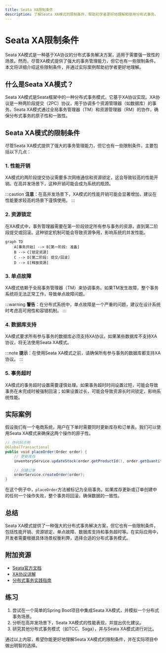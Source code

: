 ```yaml
---
title: Seata XA限制条件
description: 了解Seata XA模式的限制条件，帮助初学者更好地理解和使用分布式事务。
---
```


# Seata XA限制条件

Seata XA模式是一种基于XA协议的分布式事务解决方案，适用于需要强一致性的场景。然而，尽管XA模式提供了强大的事务管理能力，但它也有一些限制条件。本文将详细介绍这些限制条件，并通过实际案例帮助初学者更好地理解。

## 什么是Seata XA模式？

Seata XA模式是Seata框架中的一种分布式事务模式，它基于XA协议实现。XA协议是一种两阶段提交（2PC）协议，用于协调多个资源管理器（如数据库）的事务。Seata XA模式通过全局事务管理器（TM）和资源管理器（RM）的协作，确保分布式事务的原子性和一致性。

## Seata XA模式的限制条件

尽管Seata XA模式提供了强大的事务管理能力，但它也有一些限制条件，主要包括以下几点：

### 1. 性能开销

XA模式的两阶段提交协议需要多次网络通信和资源锁定，这会导致较高的性能开销。在高并发场景下，这种开销可能会成为系统的瓶颈。

:::caution
**注意**：在高并发场景下，XA模式的性能开销可能会显著增加，建议在性能要求较高的场景下谨慎使用。
:::

### 2. 资源锁定

在XA模式中，事务管理器需要在第一阶段锁定所有参与事务的资源，直到第二阶段提交或回滚。这种锁定机制可能会导致资源争用，影响系统的并发性能。

```mermaid
graph TD
    A[事务开始] --> B[第一阶段: 准备]
    B --> C[锁定资源]
    C --> D[第二阶段: 提交/回滚]
    D --> E[释放资源]
```

### 3. 单点故障

XA模式依赖于全局事务管理器（TM）来协调事务。如果TM发生故障，整个事务系统将无法正常工作，导致单点故障问题。

:::warning
**警告**：在分布式系统中，单点故障是一个严重的问题，建议在设计系统时考虑高可用性和容错机制。
:::

### 4. 数据库支持

XA模式要求所有参与事务的数据库必须支持XA协议。如果某些数据库不支持XA协议，将无法使用Seata XA模式。

:::note
**提示**：在使用Seata XA模式之前，请确保所有参与事务的数据库都支持XA协议。
:::

### 5. 事务超时

XA模式的事务超时设置需要谨慎处理。如果事务超时时间设置过短，可能会导致事务在未完成时被强制回滚；如果设置过长，可能会导致资源长时间锁定，影响系统性能。

## 实际案例

假设我们有一个电商系统，用户在下单时需要同时更新库存和订单表。我们可以使用Seata XA模式来确保这两个操作的原子性。

```java
// 伪代码示例
@GlobalTransactional
public void placeOrder(Order order) {
    // 更新库存
    inventoryService.updateStock(order.getProductId(), order.getQuantity());
    
    // 创建订单
    orderService.createOrder(order);
}
```

在这个例子中，`placeOrder`方法被标记为全局事务。如果库存更新或订单创建中的任何一个操作失败，整个事务将回滚，确保数据的一致性。

## 总结

Seata XA模式提供了一种强大的分布式事务解决方案，但它也有一些限制条件，包括性能开销、资源锁定、单点故障、数据库支持和事务超时等。在实际应用中，开发者需要根据具体场景权衡利弊，选择合适的分布式事务模式。

## 附加资源

- [Seata官方文档](https://seata.io/zh-cn/docs/overview/what-is-seata.html)
- [XA协议详解](https://en.wikipedia.org/wiki/X/Open_XA)
- [分布式事务实践指南](https://dzone.com/articles/distributed-transactions-in-microservices)

## 练习

1. 尝试在一个简单的Spring Boot项目中集成Seata XA模式，并模拟一个分布式事务场景。
2. 分析在高并发场景下，Seata XA模式的性能表现，并提出优化建议。
3. 研究其他分布式事务模式（如TCC、Saga），并与Seata XA模式进行对比。

通过以上内容，希望你能更好地理解Seata XA模式的限制条件，并在实际项目中做出明智的选择。